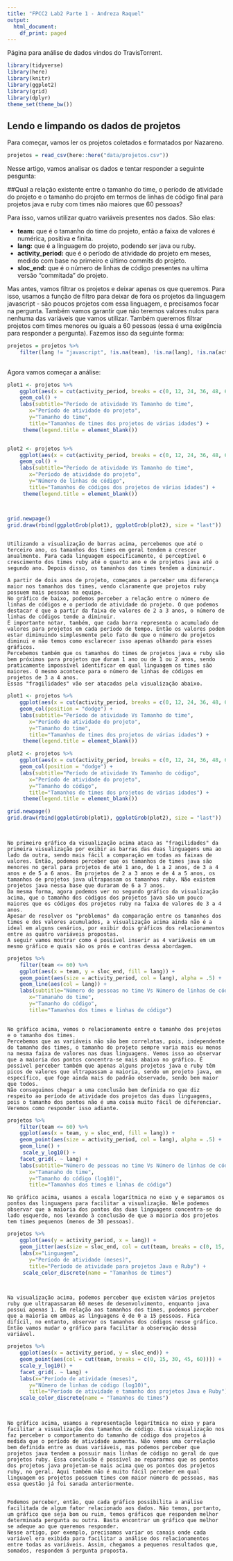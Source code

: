 ```yaml
---
title: "FPCC2 Lab2 Parte 1 - Andreza Raquel"
output:
  html_document:
    df_print: paged
---
```


Página para análise de dados vindos do TravisTorrent.

```r
library(tidyverse)
library(here)
library(knitr)
library(ggplot2)
library(grid)
library(dplyr)
theme_set(theme_bw())
```

## Lendo e limpando os dados de projetos

Para começar, vamos ler os projetos coletados e formatados por Nazareno. 

```r
projetos = read_csv(here::here("data/projetos.csv"))
```
    
Nesse artigo, vamos analisar os dados e tentar responder a seguinte pesgunta:
    
##Qual a relação existente entre o tamanho do time, o período de atividade do projeto e o tamanho do projeto em termos de linhas de código final para projetos java e ruby com times não maiores que 60 pessoas?

    
Para isso, vamos utilizar quatro variáveis presentes nos dados. São elas:
    
* **team:** que é o tamanho do time do projeto, então a faixa de valores é numérica, positiva e finita.
* **lang:** que é a linguagem do projeto, podendo ser java ou ruby.
* **activity_period:** que é o período de atividade do projeto em meses, medido com base no primeiro e último commits do projeto.
* **sloc_end:** que é o número de linhas de código presentes na ultima versão "commitada" do projeto.
   
Mas antes, vamos filtrar os projetos e deixar apenas os que queremos. Para isso, usamos a função de filtro para deixar de fora os projetos da linguagem javascript - são poucos projetos com essa linguagem, e precisamos focar na pergunta. Também vamos garantir que não teremos valores nulos para nenhuma das variáveis que vamos utilizar. Também queremos filtrar projetos com times menores ou iguais a 60 pessoas (essa é uma exigência para responder a pergunta). Fazemos isso da seguinte forma: 
   
      
```r
projetos = projetos %>% 
    filter(lang != "javascript", !is.na(team), !is.na(lang), !is.na(activity_period), !is.na(sloc_end), team <= 60)
 
```

Agora vamos começar a análise:



```r
plot1 <- projetos %>%
    ggplot(aes(x = cut(activity_period, breaks = c(0, 12, 24, 36, 48, 60, 72, 84), labels = c("Até 1 ano", "1 a 2 anos", "2 a 3 anos", "3 a 4 anos", "4 a 5 anos" , "5 a 6 anos", "6 a 7 anos")), y = team, fill = lang)) +
    geom_col() +
    labs(subtitle="Período de atividade Vs Tamanho do time", 
       x="Período de atividade do projeto",
       y="Tamanho do time", 
       title="Tamanhos de times dos projetos de várias idades") +
     theme(legend.title = element_blank())


plot2 <- projetos %>%
    ggplot(aes(x = cut(activity_period, breaks = c(0, 12, 24, 36, 48, 60, 72, 84), labels = c("Até 1 ano", "1 a 2 anos", "2 a 3 anos", "3 a 4 anos", "4 a 5 anos" , "5 a 6 anos", "6 a 7 anos")), y = sloc_end, fill = lang)) +
    geom_col() +
    labs(subtitle="Período de atividade Vs Tamanho do time", 
       x="Período de atividade do projeto",
       y="Número de linhas de código", 
       title="Tamanhos de códigos dos projetos de várias idades") +
     theme(legend.title = element_blank())



grid.newpage()
grid.draw(rbind(ggplotGrob(plot1), ggplotGrob(plot2), size = "last"))
    
```


    Utilizando a visualização de barras acima, percebemos que até o terceiro ano, os tamanhos dos times em geral tendem a crescer anualmente. Para cada linguagem especificamente, é perceptível o crescimento dos times ruby até o quarto ano e de projetos java até o segundo ano. Depois disso, os tamanhos dos times tendem a diminuir. 
    
    A partir de dois anos de projeto, começamos a perceber uma diferença maior nos tamanhos dos times, vendo claramente que projetos ruby possuem mais pessoas na equipe.
    No gráfico de baixo, podemos perceber a relação entre o número de linhas de códigos e o período de atividade do projeto. O que podemos destacar é que a partir da faixa de valores de 2 a 3 anos, o número de linhas de códigos tende a diminuir. 
    É importante notar, também, que cada barra representa o acumulado de valores para projetos em cada período de tempo. Então os valores podem estar diminuindo simplesmente pelo fato de que o número de projetos diminui e não temos como esclarecer isso apenas olhando para esses gráficos.
    Percebemos também que os tamanhos do times de projetos java e ruby são bem próximos para projetos que duram 1 ano ou de 1 ou 2 anos, sendo praticamente impossível identificar em qual linguagem os times são maiores. O mesmo acontece para o número de linhas de códigos em projetos de 3 a 4 anos. 
    Essas "fragilidades" vão ser atacadas pela visualização abaixo.



```r
plot1 <- projetos %>%
    ggplot(aes(x = cut(activity_period, breaks = c(0, 12, 24, 36, 48, 60, 72, 84), labels = c("Até 1 ano", "1 a 2 anos", "2 a 3 anos", "3 a 4 anos", "4 a 5 anos" , "5 a 6 anos", "6 a 7 anos")), y = team, fill = lang)) +
    geom_col(position = "dodge") +
    labs(subtitle="Período de atividade Vs Tamanho do time", 
       x="Período de atividade do projeto", 
       y="Tamanho do time", 
       title="Tamanhos de times dos projetos de várias idades") +
     theme(legend.title = element_blank())

plot2 <- projetos %>%
    ggplot(aes(x = cut(activity_period, breaks = c(0, 12, 24, 36, 48, 60, 72, 84), labels = c("Até 1 ano", "1 a 2 anos", "2 a 3 anos", "3 a 4 anos", "4 a 5 anos" , "5 a 6 anos", "6 a 7 anos")), y = sloc_end, fill = lang)) +
    geom_col(position = "dodge") +
    labs(subtitle="Período de atividade Vs Tamanho do código", 
       x="Período de atividade do projeto", 
       y="Tamanho do código", 
       title="Tamanhos de times dos projetos de várias idades") +
     theme(legend.title = element_blank())

grid.newpage()
grid.draw(rbind(ggplotGrob(plot1), ggplotGrob(plot2), size = "last"))

    
```


    No primeiro gráfico da visualização acima ataca as "fragilidades" da primeira visualização por exibir as barras das duas linguagens uma ao lado da outra, sendo mais fácil a comparação em todas as faixas de valores. Então, podemos perceber que os tamanhos de times java são menores no geral para projetos de até 1 ano, de 1 a 2 anos, de 3 a 4 anos e de 5 a 6 anos. Em projetos de 2 a 3 anos e de 4 a 5 anos, os tamanhos de projetos java ultrapassam os tamanhos ruby. Não existem projetos java nessa base que duraram de 6 a 7 anos.
    Da mesma forma, agora podemos ver no segundo gráfico da visualização acima, que o tamanho dos códigos dos projetos java são um pouco maiores que os códigos dos projetos ruby na faixa de valores de 3 a 4 anos. 
    Apesar de resolver os "problemas" da comparação entre os tamanhos dos times e dos valores acumulados, a visualização acima ainda não é a ideal em alguns cenários, por exibir dois gráficos dos relacionamentos entre as quatro variáveis propostas. 
    A seguir vamos mostrar como é possível inserir as 4 variáveis em um mesmo gráfico e quais são os prós e contras dessa abordagem.



```r
projetos %>%
    filter(team <= 60) %>%
    ggplot(aes(x = team, y = sloc_end, fill = lang)) +
    geom_point(aes(size = activity_period, col = lang), alpha = .5) +
    geom_line(aes(col = lang)) +
    labs(subtitle="Número de pessoas no time Vs Número de linhas de código ", 
       x="Tamanaho do time", 
       y="Tamanho do código", 
       title="Tamanhos dos times e linhas de código")  
    
```


    No gráfico acima, vemos o relacionamento entre o tamanho dos projetos e o tamanho dos times.
    Percebemos que as variáveis não são bem correlatas, pois, independente do tamanho dos times, o tamanho do projeto sempre varia mais ou menos na mesma faixa de valores nas duas linguagens. Vemos isso ao observar que a maioria dos pontos concentra-se mais abaixo no gráfico. É possível perceber também que apenas alguns projetos java e ruby têm picos de valores que ultrapassam a maioria, sendo um projeto java, em específico, que foge ainda mais do padrão observado, sendo bem maior que todos.
    Não conseguimos chegar a uma conclusão bem definida no que diz respeito ao período de atividade dos projetos das duas linguagens, pois o tamanho dos pontos não é uma coisa muito fácil de diferenciar. Veremos como responder isso adiante.

```r
projetos %>%
    filter(team <= 60) %>%
    ggplot(aes(x = team, y = sloc_end, fill = lang)) +
    geom_point(aes(size = activity_period, col = lang), alpha = .5) +
    geom_line() +
     scale_y_log10() + 
    facet_grid(. ~ lang) +
    labs(subtitle="Número de pessoas no time Vs Número de linhas de código (log10)", 
       x="Tamanaho do time", 
       y="Tamanho do código (log10)", 
       title="Tamanhos dos times e linhas de código") 
```

    No gráfico acima, usamos a escala logarítmica no eixo y e separamos os pontos das linguagens para facilitar a visualização. Nele podemos observar que a maioria dos pontos das duas linguagens concentra-se do lado esquerdo, nos levando à conclusão de que a maioria dos projetos tem times pequenos (menos de 30 pessoas).



```r
projetos %>%
    ggplot(aes(y = activity_period, x = lang)) +
    geom_jitter(aes(size = sloc_end, col = cut(team, breaks = c(0, 15, 30, 45, 60)))) +
    labs(x="Linguagem",
       y="Período de atividade (meses)", 
       title="Período de atividade para projetos Java e Ruby") +
     scale_color_discrete(name = "Tamanhos de times")

    
```

    Na visualização acima, podemos perceber que existem vários projetos ruby que ultrapassaram 60 meses de desenvolvimento, enquanto java possui apenas 1. Em relação aos tamanhos dos times, podemos perceber que a maioria em ambas as linguagens é de 0 a 15 pessoas. Fica difícil, no entanto, observar os tamanhos dos códigos nesse gráfico. Então vamos mudar o gráfico para facilitar a observação dessa variável.


```r
projetos %>%
    ggplot(aes(x = activity_period, y = sloc_end)) +
    geom_point(aes(col = cut(team, breaks = c(0, 15, 30, 45, 60)))) +
    scale_y_log10() + 
    facet_grid(. ~ lang) +
    labs(x="Período de atividade (meses)",
       y="Número de linhas de código (log10)", 
       title="Período de atividade e tamanho dos projetos Java e Ruby") +
    scale_color_discrete(name = "Tamanhos de times")

    
```

    No gráfico acima, usamos a representação logarítmica no eixo y para facilitar a visualização dos tamanhos de código. Essa visualização nos faz perceber o comportamento do tamanho de código dos projetos à medida que o período de atividade aumenta. Não vemos uma correlação bem definida entre as duas variáveis, mas podemos perceber que projetos java tendem a possuir mais linhas de código no geral do que projetos ruby. Essa conclusão é possível ao repararmos que os pontos dos projetos java projetam-se mais acima que os pontos dos projetos ruby, no geral. Aqui também não é muito fácil perceber em qual linguagem os projetos possuem times com maior número de pessoas, mas essa questão já foi sanada anteriormente.


    Podemos perceber, então, que cada gráfico possibilita a análise facilitada de algum fator relacionado aos dados. Não temos, portanto, um gráfico que seja bom ou ruim, temos gráficos que respondem melhor determinada pergunta ou outra. Basta encontrar um gráfico que melhor se adeque ao que queremos responder. 
    Nesse artigo, por exemplo, precisamos variar os canais onde cada variável era exibida para facilitar a análise dos relacionamentos entre todas as variáveis. Assim, chegamos a pequenos resultados que, somados, respondem á pergunta proposta.